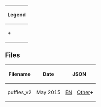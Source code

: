 {|class="wikitable" style="margin: 1em auto; font-size:9pt;" 
!colspan="2" style="center"|Legend
|-
|'''+'''||File was identical across languages not listed.
|}

==Files==
{| class="wikitable" style="margin: auto;"
!Filename!!Date!!colspan=2|JSON!!colspan=2|JSONP
|-
|rowspan=2|puffles_v2||May 2015||[[Media:GameConfigsEN2015May13puffles_v2.json|EN]]||[[Media:GameConfigsFR2015May06puffles_v2.json|Other]]'''+'''||[[Media:GameConfigsEN2015May06puffles_v2.jsonp|EN]]||[[Media:GameConfigsPT2015May06puffles_v2.jsonp|Other]]'''+'''
|}